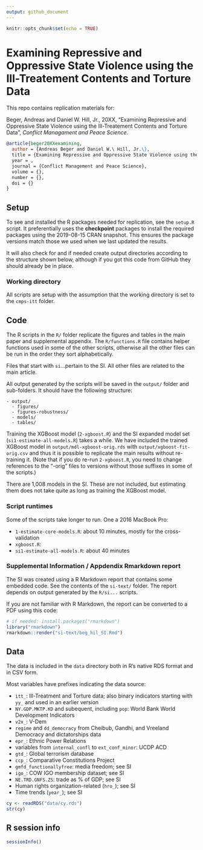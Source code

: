 ```yaml
---
output: github_document
---
```


```r
knitr::opts_chunk$set(echo = TRUE)
```

# Examining Repressive and Oppressive State Violence using the Ill-Treatement Contents and Torture Data

This repo contains replication materials for:

Beger, Andreas and Daniel W. Hill, Jr., 20XX, "Examining Repressive and Oppressive State Violence using the Ill-Treatement Contents and Torture Data", _Conflict Managament and Peace Science_. 

```bibtex
@article{beger20XXexamining,
  author = {Andreas Beger and Daniel W.\ Hill, Jr.\},
  title = {Examining Repressive and Oppressive State Violence using the Ill-Treatement Contents and Torture Data},
  year = ,
  journal = {Conflict Management and Peace Science},
  volume = {},
  number = {},
  doi = {}
}
```

## Setup

To see and installed the R packages needed for replication, see the `setup.R` script. It preferentially uses the **checkpoint** packages to install the required packages using the 2019-08-15 CRAN snapshot. This ensures the package versions match those we used when we last updated the results.

It will also check for and if needed create output directories according to the structure shown below, although if you got this code from GitHub they should already be in place. 

### Working directory

All scripts are setup with the assumption that the working directory is set to the `cmps-itt` folder. 

## Code

The R scripts in the `R/` folder replicate the figures and tables in the main paper and supplemental appendix. The `R/functions.R` file contains helper functions used in some of the other scripts, otherwise all the other files can be run in the order they sort alphabetically. 

Files that start with `si`...pertain to the SI. All other files are related to the main article. 

All output generated by the scripts will be saved in the `output/` folder and sub-folders. It should have the following structure:

```
- output/
  - figures/
  - figures-robustness/
  - models/
  - tables/
```

Training the XGBoost model (`2-xgboost.R`) and the SI expanded model set (`si1-estimate-all-models.R`) takes a while. We have included the trained XGBoost model in `output/mdl-xgboost-orig.rds` with `output/xgboost-fit-orig.csv` and thus it is possible to replicate the main results without re-training it. (Note that if you do re-run `2-xgboost.R`, you need to change references to the "-orig" files to versions without those suffixes in some of the scripts.) 

There are 1,008 models in the SI. These are not included, but estimating them does not take quite as long as training the XGBoost model. 

### Script runtimes 

Some of the scripts take longer to run. One a 2016 MacBook Pro:

- `1-estimate-core-models.R`: about 10 minutes, mostly for the cross-validation
- `xgboost.R`:
- `si1-estimate-all-models.R`: about 40 minutes

### Supplemental Information / Appdendix Rmarkdown report

The SI was created using a R Markdown report that contains some embedded code. See the contents of the `si-text/` folder. The report depends on output generated by the `R/si...` scripts. 

If you are not familiar with R Markdown, the report can be converted to a PDF using this code:

```r
# if needed: install.packages("rmarkdown") 
library("rmarkdown")
rmarkdown::render("si-text/beg_hil_SI.Rmd")
```

## Data

The data is included in the `data` directory both in R's native RDS format and in CSV form. 

Most variables have prefixes indicating the data source:

- `itt_`: Ill-Treatment and Torture data; also binary indicators starting with `yy_` and used in an earlier version
- `NY.GDP.MKTP.KD` and subequent, including `pop`: World Bank World Development Indicators
- `v2x_`: V-Dem
- `regime` and `dd_democracy` from Cheibub, Gandhi, and Vreeland Democracy and dictatorships data
- `epr_`: Ethnic Power Relations 
- variables from `internal_confl` to `ext_conf_minor`: UCDP ACD
- `gtd_`: Global terrorism database
- `ccp_`: Comparative Constitutions Project
- `gmfd_functionallyfree`: media freedom; see SI
- `igo_`: COW IGO membership dataset; see SI
- `NE.TRD.GNFS.ZS`: trade as % of GDP; see SI
- Human rights organization-related (`hro_`); see SI
- Time trends (`year_`); see SI

```r
cy <- readRDS("data/cy.rds")
str(cy)
```


## R session info

```r
sessionInfo()
```

